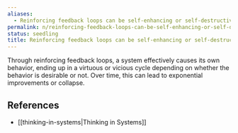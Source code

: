 ```yaml
---
aliases:
  - Reinforcing feedback loops can be self-enhancing or self-destructive
permalink: n/reinforcing-feedback-loops-can-be-self-enhancing-or-self-destructive
status: seedling
title: Reinforcing feedback loops can be self-enhancing or self-destructive
---
```

Through reinforcing feedback loops, a system effectively causes its own behavior, ending up in a virtuous or vicious cycle depending on whether the behavior is desirable or not. Over time, this can lead to exponential improvements or collapse.

## References

- [[thinking-in-systems|Thinking in Systems]]
